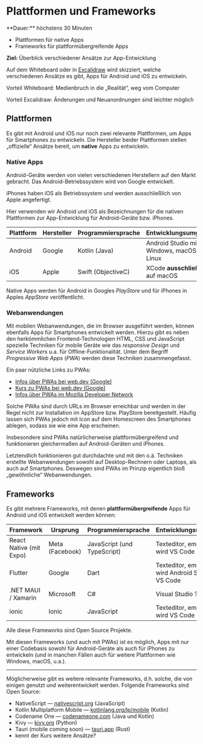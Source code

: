 
# Plattformen und Frameworks

<Callout>
  **Dauer:** höchstens 30 Minuten

  - Plattformen für native Apps
  - Frameworks für plattformübergreifende Apps

  **Ziel:** Überblick verschiedener Ansätze zur App-Entwicklung
</Callout>

 Auf dem Whiteboard oder in [Excalidraw](https://excalidraw.com) 
 wird skizziert, welche verschiedenen Ansätze es gibt, Apps für Android und iOS zu entwickeln.

<Callout type="warning">
Vorteil Whiteboard: Medienbruch in die „Realität“, weg vom Computer

Vorteil Excalidraw: Änderungen und Neuanordnungen sind leichter möglich
</Callout>

## Plattformen

Es gibt mit Android und iOS nur noch zwei relevante Plattformen,
um Apps für Smartphones zu entwickeln. Die Hersteller beider
Plattformen stellen „offizielle“ Ansätze bereit, um **native**
Apps zu entwickeln.

### Native Apps

Android-Geräte werden von vielen verschiedenen Herstellern auf 
den Markt gebracht. 
Das Android-Betriebssystem wird von Google entwickelt. 

iPhones haben iOS als Betriebssystem und werden ausschließlich
von Apple angefertigt.

Hier verwenden wir Android und iOS als Bezeichnungen für 
die nativen Plattformen zur App-Entwicklung für Android-Geräte
bzw. iPhones. 

Plattform | Hersteller | Programmiersprache | Entwicklungsumgebung |
--- | --- | --- | --- |
Android | Google | Kotlin (Java) | Android Studio mit Windows, macOS oder Linux | 
iOS | Apple | Swift (ObjectiveC) | XCode **ausschließlich** (!) auf macOS | 

Native Apps werden für Android in Googles _PlayStore_ und für
iPhones in Apples _AppStore_ veröffentlicht.

### Webanwendungen

Mit mobilen Webanwendungen, die im Browser ausgeführt werden,
können ebenfalls Apps für Smartphones entwickelt werden. Hierzu
gibt es neben den herkömmlichen Frontend-Technologien HTML, CSS
und JavaScript spezielle Techniken für mobile Geräte wie 
das _responsive Design_ und _Service Workers_ u.a. für 
Offline-Funktionalität. Unter dem Begriff _Progressive Web Apps_ 
(_PWA_) werden diese Techniken zusammengefasst. 

Ein paar nützliche Links zu PWAs:

- [Infos über PWAs bei web.dev (Google)](https://web.dev/progressive-web-apps/)
- [Kurs zu PWAs bei web.dev (Google)](https://web.dev/learn/pwa/)
- [Infos über PWAs im Mozilla Developer Network](https://developer.mozilla.org/en-US/docs/Web/Progressive_web_apps)

Solche PWAs sind durch URLs im Browser erreichbar und werden
in der Regel nicht zur Installation im AppStore bzw. PlayStore 
bereitgestellt. Häufig lassen sich PWAs jedoch mit Icon auf dem 
Homescreen des Smartphones ablegen, sodass sie wie eine App 
erscheinen.

Insbesondere sind PWAs natürlicherweise plattformübergreifend und
funktionieren gleichermaßen auf Android-Geräten und iPhones.

<Callout type="info">
Letztendlich funktionieren gut durchdachte und mit den o.ä. Techniken 
erstellte Webanwendungen sowohl auf Desktop-Rechnern oder Laptops, als auch
auf Smartphones. Deswegen sind PWAs im Prinzip eigentlich bloß „gewöhnliche“ 
Webanwendungen. 
</Callout>

## Frameworks

Es gibt mehrere Frameworks, mit denen **plattformübergreifende** Apps 
für Android und iOS entwickelt werden können:

Framework | Ursprung | Programmiersprache | Entwicklungsumgebung | Webseite |
--- | --- | --- | --- | --- |
React Native (mit Expo) | Meta (Facebook) | JavaScript (und TypeScript) | Texteditor, empfohlen wird VS Code | [reactnative.dev](https://reactnative.dev)
Flutter | Google | Dart | Texteditor, empfohlen wird Android Studio oder VS Code | [flutter.dev](https://flutter.dev/) |
.NET MAUI / Xamarin | Microsoft | C# | Visual Studio ? | [dot.net/maui](https://dot.net/maui) |
ionic | Ionic | JavaScript | Texteditor, empfohlem wird VS Code | [ionicframework.com](https://ionicframework.com/) |

Alle diese Frameworks sind Open Source Projekte.

Mit diesen Frameworks (und auch mit PWAs) ist es möglich, Apps mit
nur einer Codebasis sowohl für Android-Geräte als auch für iPhones 
zu entwickeln (und in manchen Fällen auch für weitere Plattformen 
wie Windows, macOS, u.a.).

---

Möglicherweise gibt es weitere relevante Frameworks, d.h. solche, die von einigen genutzt und weiterentwickelt werden. Folgende Frameworks sind Open Source:

- NativeScript &mdash; [nativescript.org](https://nativescript.org/) (JavaScript)
- Kotlin Multiplatform Mobile &mdash; [kotlinlang.org/lp/mobile](https://kotlinlang.org/lp/mobile/) (Kotlin)
- Codename One &mdash; [codenameone.com](https://www.codenameone.com) (Java und Kotlin)
- Kivy &mdash; [kivy.org](https://kivy.org) (Python)
- Tauri (mobile coming soon) &mdash; [tauri.app](https://tauri.app) (Rust)
- kennt der Kurs weitere Ansätze?
